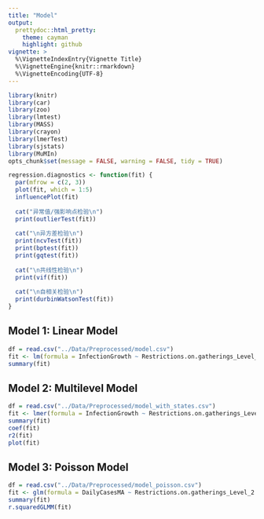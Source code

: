 ```yaml
---
title: "Model"
output:
  prettydoc::html_pretty:
    theme: cayman
    highlight: github
vignette: >
  %\VignetteIndexEntry{Vignette Title}
  %\VignetteEngine{knitr::rmarkdown}
  %\VignetteEncoding{UTF-8}
---
```


```r
library(knitr)
library(car)
library(zoo)
library(lmtest)
library(MASS)
library(crayon)
library(lmerTest)
library(sjstats)
library(MuMIn)
opts_chunk$set(message = FALSE, warning = FALSE, tidy = TRUE)
```

```r
regression.diagnostics <- function(fit) {
  par(mfrow = c(2, 3))
  plot(fit, which = 1:5)
  influencePlot(fit)
  
  cat("异常值/强影响点检验\n")
  print(outlierTest(fit))
  
  cat("\n异方差检验\n")
  print(ncvTest(fit))
  print(bptest(fit))
  print(gqtest(fit))
  
  cat("\n共线性检验\n")
  print(vif(fit))
  
  cat("\n自相关检验\n")
  print(durbinWatsonTest(fit))
}
```

## Model 1: Linear Model

```r
df = read.csv("../Data/Preprocessed/model.csv")
fit <- lm(formula = InfectionGrowth ~ Restrictions.on.gatherings_Level_2 + Facial.Coverings_Level_2 + Vaccination.policy_Level_2, data = df)
summary(fit)
```

## Model 2: Multilevel Model

```r
df = read.csv("../Data/Preprocessed/model_with_states.csv")
fit <- lmer(formula = InfectionGrowth ~ Restrictions.on.gatherings_Level_2 + Facial.Coverings_Level_2 + Vaccination.policy_Level_2 + (1 | RegionName), data = df)
summary(fit)
coef(fit)
r2(fit)
plot(fit)
```

## Model 3: Poisson Model

```r
df = read.csv("../Data/Preprocessed/model_poisson.csv")
fit <- glm(formula = DailyCasesMA ~ Restrictions.on.gatherings_Level_2 + Facial.Coverings_Level_2 + Vaccination.policy_Level_2 + DailyCasesMAbefore, family = "poisson", data = df)
summary(fit)
r.squaredGLMM(fit)
```
